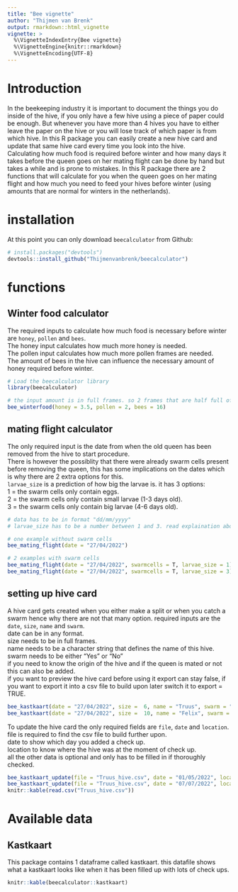 ```yaml
---
title: "Bee vignette"
author: "Thijmen van Brenk"
output: rmarkdown::html_vignette
vignette: >
  %\VignetteIndexEntry{Bee vignette}
  %\VignetteEngine{knitr::rmarkdown}
  %\VignetteEncoding{UTF-8}
---
```


# Introduction

In the beekeeping industry it is important to document the things you do inside of the hive, if you only have a few hive using a piece of paper could be enough. But whenever you have more than 4 hives you have to either leave the paper on the hive or you will lose track of which paper is from which hive. In this R package you can easily create a new hive card and update that same hive card every time you look into the hive.        
Calculating how much food is required before winter and how many days it takes before the queen goes on her mating flight can be done by hand but takes a while and is prone to mistakes. In this R package there are 2 functions that will calculate for you when the queen goes on her mating flight and how much you need to feed your hives before winter (using amounts that are normal for winters in the netherlands).

# installation

At this point you can only download `beecalculator` from Github:
```r
# install.packages("devtools")
devtools::install_github("Thijmenvanbrenk/beecalculator")
```

# functions

## Winter food calculator

The required inputs to calculate how much food is necessary before winter are `honey`, `pollen` and `bees`.        
The honey input calculates how much more honey is needed.       
The pollen input calculates how much more pollen frames are needed.       
The amount of bees in the hive can influence the necessary amount of honey required before winter.

```r
# Load the beecalculator library
library(beecalculator)
```

```r
# the input amount is in full frames. so 2 frames that are half full of bees will become 1 full frame of bees for this function.
bee_winterfood(honey = 3.5, pollen = 2, bees = 16)
```

## mating flight calculator

The only required input is the date from when the old queen has been removed from the hive to start procedure.        
There is however the possiblity that there were already swarm cells present before removing the queen, this has some implications on the dates which is why there are 2 extra options for this.        
`larvae_size` is a prediction of how big the larvae is. it has 3 options:       
1 = the swarm cells only contain eggs.       
2 = the swarm cells only contain small larvae (1-3 days old).       
3 = the swarm cells only contain big larvae (4-6 days old).

```r
# data has to be in format "dd/mm/yyyy"
# larvae_size has to be a number between 1 and 3. read explaination above.

# one example without swarm cells
bee_mating_flight(date = "27/04/2022")

# 2 examples with swarm cells
bee_mating_flight(date = "27/04/2022", swarmcells = T, larvae_size = 1)
bee_mating_flight(date = "27/04/2022", swarmcells = T, larvae_size = 3)
```
## setting up hive card 

A hive card gets created when you either make a split or when you catch a swarm hence why there are not that many option. required inputs are the `date`, `size`, `name` and `swarm`.       
date can be in any format.        
size needs to be in full frames.        
name needs to be a character string that defines the name of this hive.
swarm needs to be either "Yes" or "No"        
if you need to know the origin of the hive and if the queen is mated or not this can also be added.       
if you want to preview the hive card before using it export can stay false, if you want to export it into a csv file to build upon later switch it to export = TRUE.

```r
bee_kastkaart(date = "27/04/2022", size =  6, name = "Truus", swarm = "No", origin = "F1 Bram", mated = "Yes", export = TRUE)
bee_kastkaart(date = "27/04/2022", size =  10, name = "Felix", swarm = "Yes")
```

To update the hive card the only required fields are `file`, `date` and `location`.       
file is required to find the csv file to build further upon.        
date to show which day you added a check up.        
location to know where the hive was at the moment of check up.        
all the other data is optional and only has to be filled in if thoroughly checked.        

```r
bee_kastkaart_update(file = "Truus_hive.csv", date = "01/05/2022", location = "Eldik", extra1 = "Checked if queen surived split")
bee_kastkaart_update(file = "Truus_hive.csv", date = "07/07/2022", location = "Lienden", size = 17, brood = 11, swarmcells = 2, honey = 12, extra1 = "Harvested honey")
knitr::kable(read.csv("Truus_hive.csv"))
```

# Available data

## Kastkaart

This package contains 1 dataframe called kastkaart. this datafile shows what a kastkaart looks like when it has been filled up with lots of check ups.

```r
knitr::kable(beecalculator::kastkaart)
```

